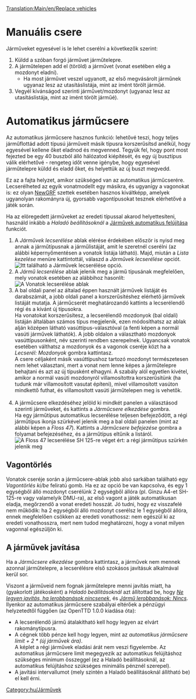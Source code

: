[[Translation:Main/en/Replace vehicles]]{{hu/Oktatás}}
= Manuális csere =
Járműveket egyesével is le lehet cserélni a következők szerint:
# Küldd a szóban forgó járművet járműtelepre.
# A járműtelepen add el (töröld) a járművet (vonat esetében elég a mozdonyt eladni).
#*Ha most járművet veszel ugyanott, az első megvásárolt járműnek ugyanaz lesz az utasításlistája, mint az imént törölt járműé.
# Vegyél kívánságod szerinti járművet/mozdonyt (ugyanaz lesz az utasításlistája, mint az imént törölt járműé).

= Automatikus járműcsere =

Az automatikus járműcsere hasznos funkció: lehetővé teszi, hogy teljes járműflottád adott típusú járműveit másik típusra korszerűsítsd anélkül, hogy egyesével kellene őket eladnod és megvenned. Tegyük fel, hogy pont most fejezted be egy 40 buszból álló hálózatod kiépítését, és egy új busztípus válik elérhetővé - rengeteg időt venne igénybe, hogy egyesével járműtelepre küldd és eladd őket, és helyettük az új buszt megvedd.

Ez az a fajta helyzet, amikor szükséged van az automatikus járműcserére. Lecserélheted az egyik vonatmodellt egy másikra, és ugyanígy a vagonokat is: ez olyan [[Main/hu/NewGRF|NewGRF]] szettek esetében hasznos kiváltképp, amelyek ugyanolyan rakományra új, gyorsabb vagontípusokat tesznek elérhetővé a játék során.

Ha az elöregedett járműveket az eredeti típussal akarod helyettesíteni, használd inkább a ''Haladó beállításoknál'' a [[Main/hu/Járművek automatikus felújítása|Járművek automatikus felújítása]] funkciót.


# A ''Járművek lecserélése'' ablak elérése érdekében először is nyisd meg annak a járműtípusnak a járműlistáját, amit le szeretnél cserélni (az alábbi képernyőmentésen a vonatok listája látható). Majd, miután a ''Lista kezelése'' menüre kattintottál, válaszd a ''Járművek lecserélése'' opciót.<br/>[[File:en/ManageList.png|frame|none|Itt található a ''Járművek lecserélése'' opció.]]<br/>
# A ''Jármű lecserélése'' ablak jelenik meg a jármű típusának megfelelően, mely vonatok esetében az alábbihoz hasonlít:<br/>[[File:en/ReplaceTrain.png|frame|none|A ''Vonatok lecserélése'' ablak]]<br/>
# A bal oldali panel az általad éppen használt járművek listáját és darabszámát, a jobb oldali panel a korszerűsítéshez elérhető járművek listáját mutatja. A járműcserét meghatározandó kattints a lecserélendő régi és a kívánt új típusokra.<br/>Ha vonatokat korszerűsítesz, a lecserélendő mozdonyok (bal oldali) listáján általában számos típus megjelenik, ezen módosíthatsz az ablak alján középen látható vasúttípus-választóval (a fenti képen a normál vasúti járművek láthatók). A jobb oldalon a választható mozdonyok vasúttípusonként, név szerinti rendben szerepelnek. Ugyancsak vonatok esetében válthatsz a mozdonyok és a vagonok cseréje közt ha a ''Lecserél: Mozdonyok'' gombra kattintasz.<br/>A csere céljaként másik vasúttípushoz tartozó mozdonyt természetesen nem lehet választani, mert a vonat nem lenne képes a járműtelepre behajtani és azt az új típusként elhagyni. A szabály alól egyetlen kivétel, amikor a normál vasúti mozdonyról villamosítottra korszerűsítünk (ha tudunk már villamosított vasutat építeni), mivel villamosított vasúton mindkettő futhat, és villamosított vasúti járműtelepen meg is vehetők.<br/><br/>
# A járműcsere elkezdéséhez jelöld ki mindkét panelen a választásod szerinti járműveket, és kattints a ''Járműcsere elkezdése'' gombra.<br/>Ha egy járműtípus automatikus lecserélése teljesen befejeződött, a régi járműtípus ikonja szürkével jelenik meg a bal oldali panelen (mint az alábbi képen a ''Floss 47'').  Kattints a ''Járműcsere befejezése'' gombra a folyamat befejezéséhez, és a járműtípus eltűnik a listáról.<br/>[[File:en/ReplaceTrain2.png|frame|none|A ''Floss 47'' lecserélése ''SH 125''-re véget ért: a régi járműtípus szürkén jelenik meg]]

==Vagontörlés==
Vonatok cseréje során a járműcsere-ablak jobb alsó sarkában található egy ''Vagontörlés ki/be'' feliratú gomb. Ha ez az opció be van kapcsolva, és egy 1 egységből álló mozdonyt cserélünk 2 egységből állóra (pl. Ginzu A4-et SH-125-re vagy valamelyik DMU-ra), az első vagont a játék automatikusan eladja, megőrzendő a vonat eredeti hosszát.
Jó tudni, hogy ez visszafelé nem működik: ha 2 egységből álló mozdonyt cserélsz le 1 egységből állóra, ennek megfelelően csökken az eredeti vonathossz: nem egészül ki az eredeti vonathosszra, mert nem tudod meghatározni, hogy a vonat milyen vagonnal egészüljön ki.

==A járművek javítása==
Ha a ''Járműcsere elkezdése'' gombra kattintasz, a járművek nem mennek azonnal járműtelepre, a lecserélésre első szokásos javításuk alkalmával kerül sor.

Viszont a járműveid nem fognak járműtelepre menni javítás miatt, ha (gyakorlott játékosként) a ''Haladó beállításoknál'' azt állítottad be, hogy ''[[Main/en/Haladó beállítások/Javítás/Hu#Ne legyen javítás ha lerobbanások nincsenek|Ne legyen javítás, ha lerobbanások nincsenek]]'', és ''[[Main/en/Haladó beállítások/Javítás/Hu#Jármű lerobbanások|Jármű lerobbanások: Nincs]]''. 
Ilyenkor az automatikus járműcsere szabályai eltérőek a pénzügyi helyzetedtől függően (az OpenTTD 1.0.0 kiadása óta):
* A lecserélendő jármű átalakítható kell hogy legyen az elvárt rakománytípusra.
* A cégnek több pénze kell hogy legyen, mint az ''automatikus járműcsere limit + 2 * (új járművek ára)''.<br/>A képlet a régi járművek eladási árát nem veszi figyelembe. Az automatikus járműcsere limit megegyezik az automatikus felújításhoz szükséges minimum összeggel (ez a Haladó beállításoknál, az automatikus felújításhoz szükséges minimális pénznél szerepel). 
* A javítási intervallumot (mely szintén a Haladó beállításoknál állítható be) el kell érni.
[[Category:hu/Járművek]]